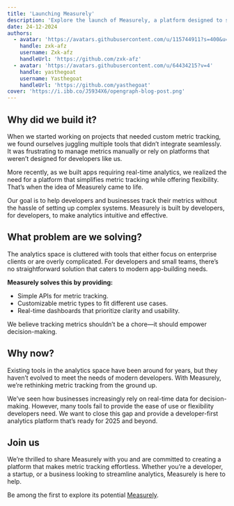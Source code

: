 ```yaml
---
title: 'Launching Measurely'
description: 'Explore the launch of Measurely, a platform designed to streamline metric tracking and empower businesses with real-time data insights.'
date: 24-12-2024
authors:
  - avatar: 'https://avatars.githubusercontent.com/u/115744911?s=400&u=11099f3633a7d52212e4369fe8a3727082075dd3&v=4'
    handle: zxk-afz
    username: Zxk-afz
    handleUrl: 'https://github.com/zxk-afz'
  - avatar: 'https://avatars.githubusercontent.com/u/64434215?v=4'
    handle: yasthegoat
    username: Yasthegoat
    handleUrl: 'https://github.com/yasthegoat'
cover: 'https://i.ibb.co/J5934X6/opengraph-blog-post.png'
---
```


## Why did we build it?

When we started working on projects that needed custom metric tracking, we found ourselves juggling multiple tools that didn’t integrate seamlessly. It was frustrating to manage metrics manually or rely on platforms that weren’t designed for developers like us.

More recently, as we built apps requiring real-time analytics, we realized the need for a platform that simplifies metric tracking while offering flexibility. That’s when the idea of Measurely came to life.

Our goal is to help developers and businesses track their metrics without the hassle of setting up complex systems. Measurely is built by developers, for developers, to make analytics intuitive and effective.

## What problem are we solving?

The analytics space is cluttered with tools that either focus on enterprise clients or are overly complicated. For developers and small teams, there’s no straightforward solution that caters to modern app-building needs.

**Measurely solves this by providing:**
- Simple APIs for metric tracking.
- Customizable metric types to fit different use cases.
- Real-time dashboards that prioritize clarity and usability.

We believe tracking metrics shouldn’t be a chore—it should empower decision-making.

## Why now?

Existing tools in the analytics space have been around for years, but they haven’t evolved to meet the needs of modern developers. With Measurely, we’re rethinking metric tracking from the ground up.

We’ve seen how businesses increasingly rely on real-time data for decision-making. However, many tools fail to provide the ease of use or flexibility developers need. We want to close this gap and provide a developer-first analytics platform that’s ready for 2025 and beyond.

## Join us

We’re thrilled to share Measurely with you and are committed to creating a platform that makes metric tracking effortless. Whether you’re a developer, a startup, or a business looking to streamline analytics, Measurely is here to help.

Be among the first to explore its potential [Measurely](https://measurely.dev).
